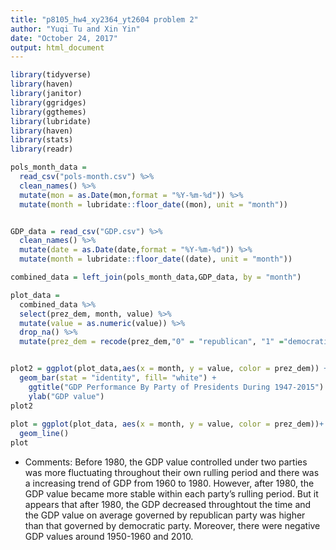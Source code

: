 ```yaml
---
title: "p8105_hw4_xy2364_yt2604 problem 2"
author: "Yuqi Tu and Xin Yin"
date: "October 24, 2017"
output: html_document
---
```


```r
library(tidyverse)
library(haven)
library(janitor)
library(ggridges)
library(ggthemes)
library(lubridate)
library(haven)
library(stats)
library(readr)
```

```r
pols_month_data = 
  read_csv("pols-month.csv") %>% 
  clean_names() %>% 
  mutate(mon = as.Date(mon,format = "%Y-%m-%d")) %>% 
  mutate(month = lubridate::floor_date((mon), unit = "month"))


GDP_data = read_csv("GDP.csv") %>% 
  clean_names() %>% 
  mutate(date = as.Date(date,format = "%Y-%m-%d")) %>% 
  mutate(month = lubridate::floor_date((date), unit = "month"))

combined_data = left_join(pols_month_data,GDP_data, by = "month")
```


```r
plot_data = 
  combined_data %>%
  select(prez_dem, month, value) %>%
  mutate(value = as.numeric(value)) %>% 
  drop_na() %>% 
  mutate(prez_dem = recode(prez_dem,"0" = "republican", "1" ="democratic" ))


plot2 = ggplot(plot_data,aes(x = month, y = value, color = prez_dem)) + 
  geom_bar(stat = "identity", fill= "white") + 
    ggtitle("GDP Performance By Party of Presidents During 1947-2015") +
    ylab("GDP value")
plot2
  
plot = ggplot(plot_data, aes(x = month, y = value, color = prez_dem))+
  geom_line()
plot  
```

* Comments: Before 1980, the GDP value controlled under two parties was more fluctuating throughout their own rulling period and there was a increasing trend of GDP from 1960 to 1980. However, after 1980, the GDP value became more stable within each party's rulling period. But it appears that after 1980, the GDP decreased throughtout the time and the GDP value on average governed by republican party was higher than that governed by democratic party. Moreover, there were negative GDP values around 1950-1960 and 2010. 


